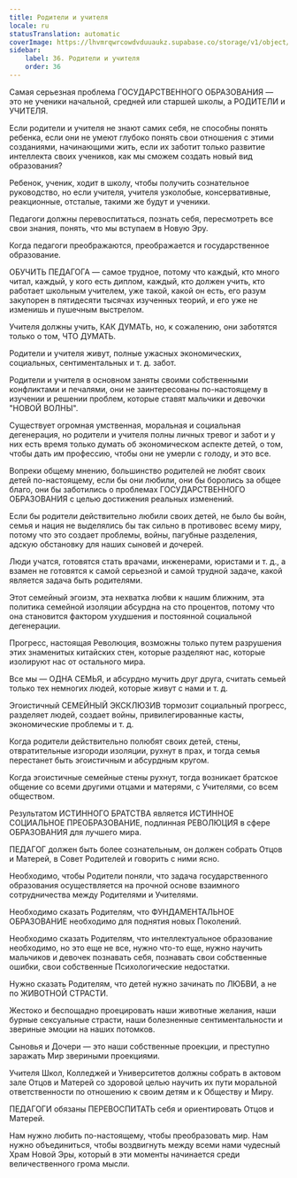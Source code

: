 ```yaml
---
title: Родители и учителя
locale: ru
statusTranslation: automatic
coverImage: https://lhvmrqwrcowdvduuaukz.supabase.co/storage/v1/object/public/strapi-uploads/small_cover-educacion-fundamental.webp-2d51a7828a2b1309555be27f7e2a61a0.webp
sidebar:
    label: 36. Родители и учителя
    order: 36
---
```

Самая серьезная проблема ГОСУДАРСТВЕННОГО ОБРАЗОВАНИЯ — это не ученики начальной, средней или старшей школы, а РОДИТЕЛИ и УЧИТЕЛЯ.

Если родители и учителя не знают самих себя, не способны понять ребенка, если они не умеют глубоко понять свои отношения с этими созданиями, начинающими жить, если их заботит только развитие интеллекта своих учеников, как мы сможем создать новый вид образования?

Ребенок, ученик, ходит в школу, чтобы получить сознательное руководство, но если учителя, учителя узколобые, консервативные, реакционные, отсталые, такими же будут и ученики.

Педагоги должны перевоспитаться, познать себя, пересмотреть все свои знания, понять, что мы вступаем в Новую Эру.

Когда педагоги преображаются, преображается и государственное образование.

ОБУЧИТЬ ПЕДАГОГА — самое трудное, потому что каждый, кто много читал, каждый, у кого есть диплом, каждый, кто должен учить, кто работает школьным учителем, уже такой, какой он есть, его разум закупорен в пятидесяти тысячах изученных теорий, и его уже не изменишь и пушечным выстрелом.

Учителя должны учить, КАК ДУМАТЬ, но, к сожалению, они заботятся только о том, ЧТО ДУМАТЬ.

Родители и учителя живут, полные ужасных экономических, социальных, сентиментальных и т. д. забот.

Родители и учителя в основном заняты своими собственными конфликтами и печалями, они не заинтересованы по-настоящему в изучении и решении проблем, которые ставят мальчики и девочки "НОВОЙ ВОЛНЫ".

Существует огромная умственная, моральная и социальная дегенерация, но родители и учителя полны личных тревог и забот и у них есть время только думать об экономическом аспекте детей, о том, чтобы дать им профессию, чтобы они не умерли с голоду, и это все.

Вопреки общему мнению, большинство родителей не любят своих детей по-настоящему, если бы они любили, они бы боролись за общее благо, они бы заботились о проблемах ГОСУДАРСТВЕННОГО ОБРАЗОВАНИЯ с целью достижения реальных изменений.

Если бы родители действительно любили своих детей, не было бы войн, семья и нация не выделялись бы так сильно в противовес всему миру, потому что это создает проблемы, войны, пагубные разделения, адскую обстановку для наших сыновей и дочерей.

Люди учатся, готовятся стать врачами, инженерами, юристами и т. д., а взамен не готовятся к самой серьезной и самой трудной задаче, какой является задача быть родителями.

Этот семейный эгоизм, эта нехватка любви к нашим ближним, эта политика семейной изоляции абсурдна на сто процентов, потому что она становится фактором ухудшения и постоянной социальной дегенерации.

Прогресс, настоящая Революция, возможны только путем разрушения этих знаменитых китайских стен, которые разделяют нас, которые изолируют нас от остального мира.

Все мы — ОДНА СЕМЬЯ, и абсурдно мучить друг друга, считать семьей только тех немногих людей, которые живут с нами и т. д.

Эгоистичный СЕМЕЙНЫЙ ЭКСКЛЮЗИВ тормозит социальный прогресс, разделяет людей, создает войны, привилегированные касты, экономические проблемы и т. д.

Когда родители действительно полюбят своих детей, стены, отвратительные изгороди изоляции, рухнут в прах, и тогда семья перестанет быть эгоистичным и абсурдным кругом.

Когда эгоистичные семейные стены рухнут, тогда возникает братское общение со всеми другими отцами и матерями, с Учителями, со всем обществом.

Результатом ИСТИННОГО БРАТСТВА является ИСТИННОЕ СОЦИАЛЬНОЕ ПРЕОБРАЗОВАНИЕ, подлинная РЕВОЛЮЦИЯ в сфере ОБРАЗОВАНИЯ для лучшего мира.

ПЕДАГОГ должен быть более сознательным, он должен собрать Отцов и Матерей, в Совет Родителей и говорить с ними ясно.

Необходимо, чтобы Родители поняли, что задача государственного образования осуществляется на прочной основе взаимного сотрудничества между Родителями и Учителями.

Необходимо сказать Родителям, что ФУНДАМЕНТАЛЬНОЕ ОБРАЗОВАНИЕ необходимо для поднятия новых Поколений.

Необходимо сказать Родителям, что интеллектуальное образование необходимо, но это еще не все, нужно что-то еще, нужно научить мальчиков и девочек познавать себя, познавать свои собственные ошибки, свои собственные Психологические недостатки.

Нужно сказать Родителям, что детей нужно зачинать по ЛЮБВИ, а не по ЖИВОТНОЙ СТРАСТИ.

Жестоко и беспощадно проецировать наши животные желания, наши бурные сексуальные страсти, наши болезненные сентиментальности и звериные эмоции на наших потомков.

Сыновья и Дочери — это наши собственные проекции, и преступно заражать Мир звериными проекциями.

Учителя Школ, Колледжей и Университетов должны собрать в актовом зале Отцов и Матерей со здоровой целью научить их пути моральной ответственности по отношению к своим детям и к Обществу и Миру.

ПЕДАГОГИ обязаны ПЕРЕВОСПИТАТЬ себя и ориентировать Отцов и Матерей.

Нам нужно любить по-настоящему, чтобы преобразовать мир. Нам нужно объединиться, чтобы воздвигнуть между всеми нами чудесный Храм Новой Эры, который в эти моменты начинается среди величественного грома мысли.

